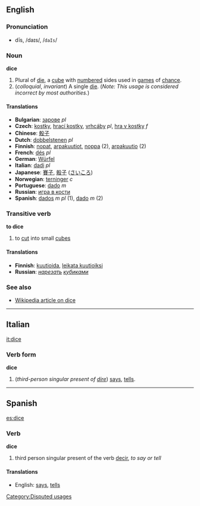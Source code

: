 ==English==

===Pronunciation===
*dīs, /daɪs/, /<tt>daIs</tt>/

===Noun===
'''dice'''

# Plural of [[die]], a [[cube]] with [[number]]ed sides used in [[games]] of [[chance]].
# (''colloquial'', ''invariant'') A single [[die]]. (''Note: This usage is considered incorrect by most authorities.'')

====Translations====
*'''Bulgarian''': [[зарове]] ''pl''
*'''Czech''': [[kostky]], [[hrací kostky]], [[vrhcáby]] ''pl'', [[hra v kostky]] ''f''
*'''Chinese''': [[骰子]]
*'''Dutch''': [[dobbelstenen]] ''pl''
*'''Finnish''': [[nopat]], [[arpakuutiot]], [[noppa]] (2), [[arpakuutio]] (2)
*'''French''': [[dés]] ''pl''
*'''German''': [[Würfel]]
*'''Italian''': [[dadi]] ''pl''
*'''Japanese''': [[賽子]], [[骰子]] ([[さいころ]])
*'''Norwegian''': [[terninger]] ''c''
*'''Portuguese''': [[dado]] ''m''
*'''Russian''': [[игра в кости]]
*'''Spanish''': [[dados]] ''m pl'' (1), [[dado]] ''m'' (2)

===Transitive verb===
'''to dice'''

# to [[cut]] into small [[cube]]s

====Translations====
*'''Finnish''': [[kuutioida]], [[leikata kuutioiksi]]
*'''Russian''': ''[[нарезать]] [[кубик|кубиками]]''

===See also===

*[[w:dice|Wikipedia article on dice]]

----

==Italian==
[[it:dice]]
===Verb form===
'''dice'''

# (''third-person singular present of [[dire]]'') [[says]], [[tells]].

----

==Spanish==
[[es:dice]]
===Verb===
'''dice'''

# third person singular present of the verb [[decir]], ''to say or tell''

====Translations====
*English: [[says]], [[tells]]

[[Category:Disputed usages]]
